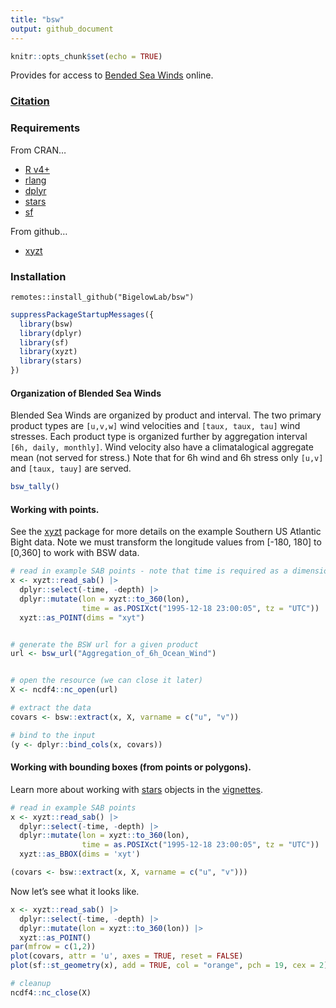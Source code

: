 ```yaml
---
title: "bsw"
output: github_document
---
```


```r
knitr::opts_chunk$set(echo = TRUE)
```

Provides for access to [Bended Sea Winds](https://www.ncei.noaa.gov/products/blended-sea-winds) online.

### [Citation](https://www.ncei.noaa.gov/products/blended-sea-winds)

### Requirements

From CRAN...

  + [R v4+](https://www.r-project.org/)
  + [rlang](https://CRAN.R-project.org/package=rlang)
  + [dplyr](https://CRAN.R-project.org/package=dplyr)
  + [stars](https://CRAN.R-project.org/package=stars)
  + [sf](https://CRAN.R-project.org/package=sf)
  
From github...

  + [xyzt](https://github.com/BigelowLab/xyzt)
  

### Installation

```
remotes::install_github("BigelowLab/bsw")
```

```r
suppressPackageStartupMessages({
  library(bsw)
  library(dplyr)
  library(sf)
  library(xyzt)
  library(stars)
})
```

#### Organization of Blended Sea Winds

Blended Sea Winds are organized by product and interval.  The two primary product types are `[u,v,w]` wind velocities and `[taux, taux, tau]` wind stresses.  Each product type is organized further by aggregation interval `[6h, daily, monthly]`.  Wind velocity also have a climatalogical aggregate mean (not served for stress.) Note that for 6h wind and 6h stress only `[u,v]` and `[taux, tauy]` are served.

```r
bsw_tally()
```


#### Working with points.  

See the [xyzt](https://github.com/BigelowLab/xyzt) package for more details on the example Southern US Atlantic Bight data.  Note we must transform the longitude values from [-180, 180] to [0,360] to work with BSW data.

```r
# read in example SAB points - note that time is required as a dimension
x <- xyzt::read_sab() |>
  dplyr::select(-time, -depth) |>
  dplyr::mutate(lon = xyzt::to_360(lon),
                time = as.POSIXct("1995-12-18 23:00:05", tz = "UTC")) |>
  xyzt::as_POINT(dims = "xyt")


# generate the BSW url for a given product
url <- bsw_url("Aggregation_of_6h_Ocean_Wind")


# open the resource (we can close it later)
X <- ncdf4::nc_open(url)

# extract the data 
covars <- bsw::extract(x, X, varname = c("u", "v"))

# bind to the input
(y <- dplyr::bind_cols(x, covars))
```

#### Working with bounding boxes (from points or polygons). 

Learn more about working with [stars](https://CRAN.R-project.org/package=stars) objects in the [vignettes](https://r-spatial.github.io/stars/).

```r
# read in example SAB points
x <- xyzt::read_sab() |>
  dplyr::select(-time, -depth) |>
  dplyr::mutate(lon = xyzt::to_360(lon),
                time = as.POSIXct("1995-12-18 23:00:05", tz = "UTC")) |> 
  xyzt::as_BBOX(dims = 'xyt')

(covars <- bsw::extract(x, X, varname = c("u", "v")))
```

Now let's see what it looks like.

```r
x <- xyzt::read_sab() |>
  dplyr::select(-time, -depth) |>
  dplyr::mutate(lon = xyzt::to_360(lon)) |>
  xyzt::as_POINT()
par(mfrow = c(1,2))
plot(covars, attr = 'u', axes = TRUE, reset = FALSE)
plot(sf::st_geometry(x), add = TRUE, col = "orange", pch = 19, cex = 2)
```



```r
# cleanup
ncdf4::nc_close(X)
```
